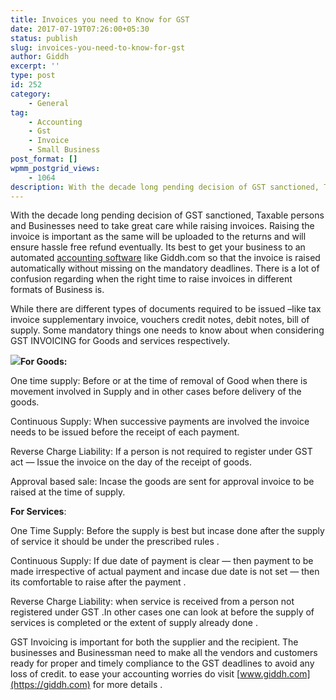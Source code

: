 ```yaml
---
title: Invoices you need to Know for GST
date: 2017-07-19T07:26:00+05:30
status: publish
slug: invoices-you-need-to-know-for-gst
author: Giddh
excerpt: ''
type: post
id: 252
category:
    - General
tag:
    - Accounting
    - Gst
    - Invoice
    - Small Business
post_format: []
wpmm_postgrid_views:
    - 1064
description: With the decade long pending decision of GST sanctioned, Taxable persons and Businesses need to take great care while raising invoices.
---
```

With the decade long pending decision of GST sanctioned, Taxable persons and Businesses need to take great care while raising invoices. Raising the invoice is important as the same will be uploaded to the returns and will ensure hassle free refund eventually. Its best to get your business to an automated [accounting software](https://giddh.com) like Giddh.com so that the invoice is raised automatically without missing on the mandatory deadlines. There is a lot of confusion regarding when the right time to raise invoices in different formats of Business is.

While there are different types of documents required to be issued –like tax invoice supplementary invoice, vouchers credit notes, debit notes, bill of supply. Some mandatory things one needs to know about when considering GST INVOICING for Goods and services respectively.

<img class="wp-block-image size-large" src ="https://miro.medium.com/max/792/1*rQ3eaCJwvp4IHO2dj2d_vg.jpeg" />**For Goods:**

One time supply: Before or at the time of removal of Good when there is movement involved in Supply and in other cases before delivery of the goods.

Continuous Supply: When successive payments are involved the invoice needs to be issued before the receipt of each payment.

Reverse Charge Liability: If a person is not required to register under GST act — Issue the invoice on the day of the receipt of goods.

Approval based sale: Incase the goods are sent for approval invoice to be raised at the time of supply.

**For Services**:

One Time Supply: Before the supply is best but incase done after the supply of service it should be under the prescribed rules .

Continuous Supply: If due date of payment is clear — then payment to be made irrespective of actual payment and incase due date is not set — then its comfortable to raise after the payment .

Reverse Charge Liability: when service is received from a person not registered under GST .In other cases one can look at before the supply of services is completed or the extent of supply already done .

GST Invoicing is important for both the supplier and the recipient. The businesses and Businessman need to make all the vendors and customers ready for proper and timely compliance to the GST deadlines to avoid any loss of credit. to ease your accounting worries do visit [www.giddh.com](https://giddh.com) for more details .